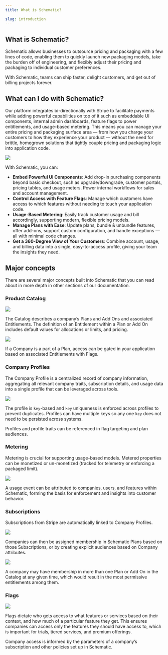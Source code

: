 ```yaml
---
title: What is Schematic?

slug: introduction
---
```


## What is Schematic?

Schematic allows businesses to outsource pricing and packaging with a few lines of code, enabling them to quickly launch new packaging models, take the burden off of engineering, and flexibly adjust their pricing and packaging to individual customer preferences.

With Schematic, teams can ship faster, delight customers, and get out of billing projects forever.

## What can I do with Schematic?

Our platform integrates bi-directionally with Stripe to facilitate payments while adding powerful capabilities on top of it such as embeddable UI components, internal admin dashboards, feature flags to power entitlements, and usage-based metering. This means you can manage your entire pricing and packaging surface area — from how you charge your customers to how they experience your product — without the need for brittle, homegrown solutions that tightly couple pricing and packaging logic into application code.

<img
  src="../../assets/images/iso-with-background.png"
/>

With Schematic, you can:

- **Embed Powerful UI Components**: Add drop-in purchasing components beyond basic checkout, such as upgrade/downgrade, customer portals, pricing tables, and usage meters. Power internal workflows for sales and account management.
- **Control Access with Feature Flags**: Manage which customers have access to which features without needing to touch your application code.
- **Usage-Based Metering**: Easily track customer usage and bill accordingly, supporting modern, flexible pricing models.
- **Manage Plans with Ease**: Update plans, bundle & unbundle features, offer add-ons, support custom configuration, and handle exceptions — all with minimal code changes.
- **Get a 360-Degree View of Your Customers**: Combine account, usage, and billing data into a single, easy-to-access profile, giving your team the insights they need.

## Major concepts

There are several major concepts built into Schematic that you can read about in more depth in other sections of our documentation.

### **Product Catalog**

<img
  src="../../assets/images/get-started/get-started-product-catalog-1.png"
/>

The Catalog describes a company’s Plans and Add Ons and associated Entitlements. The definition of an Entitlement within a Plan or Add On includes default values for allocations or limits, and pricing.

<img
  src="../../assets/images/get-started/get-started-product-catalog-2.png"
/>

If a Company is a part of a Plan, access can be gated in your application based on associated Entitlements with Flags.

### **Company Profiles**

The Company Profile is a centralized record of company information, aggregating all relevant company traits, subscription details, and usage data into a single profile that can be leveraged across tools.

<img
  src="../../assets/images/get-started/get-started-profiles-1.png"
/>

The profile is `key`-based and `key` uniqueness is enforced across profiles to prevent duplicates. Profiles can have multiple keys so any one `key` does not need to be persisted across systems.

Profiles and profile traits can be referenced in flag targeting and plan audiences.

### **Metering**

Metering is crucial for supporting usage-based models. Metered properties can be monetized or un-monetized (tracked for telemetry or enforcing a packaged limit).

<img
  src="../../assets/images/get-started/get-started-metering-1.png"
/>

A usage event can be attributed to companies, users, and features within Schematic, forming the basis for enforcement and insights into customer behavior.

### **Subscriptions**

Subscriptions from Stripe are automatically linked to Company Profiles.

<img
  src="../../assets/images/get-started/get-started-subscriptions-1.png"
/>

Companies can then be assigned membership in Schematic Plans based on those Subscriptions, or by creating explicit audiences based on Company attributes.

<img
  src="../../assets/images/get-started/get-started-subscriptions-2.png"
/>

A company may have membership in more than one Plan or Add On in the Catalog at any given time, which would result in the most permissive entitlements among them.

### **Flags**

<img
  src="../../assets/images/get-started/get-started-flags-1.png"
/>

Flags dictate who gets access to what features or services based on their context, and how much of a particular feature they get. This ensures companies can access only the features they should have access to, which is important for trials, tiered services, and premium offerings.

Company access is informed by the parameters of a company’s subscription and other policies set up in Schematic.